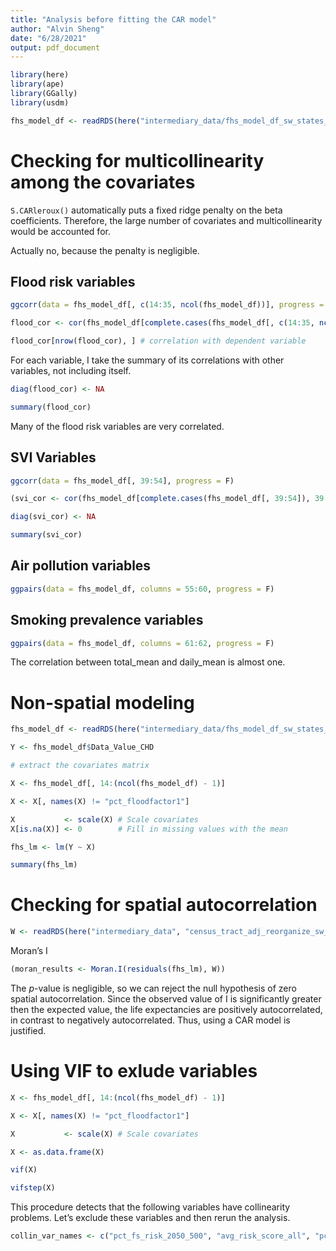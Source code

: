 ```yaml
---
title: "Analysis before fitting the CAR model"
author: "Alvin Sheng"
date: "6/28/2021"
output: pdf_document
---
```


```r
library(here)
library(ape)
library(GGally)
library(usdm)
```

```r
fhs_model_df <- readRDS(here("intermediary_data/fhs_model_df_sw_states_census_tract.rds"))
```

# Checking for multicollinearity among the covariates

`S.CARleroux()` automatically puts a fixed ridge penalty on the beta coefficients. Therefore, the large number of covariates and multicollinearity would be accounted for. 

Actually no, because the penalty is negligible. 

## Flood risk variables

```r
ggcorr(data = fhs_model_df[, c(14:35, ncol(fhs_model_df))], progress = F)
```

```r
flood_cor <- cor(fhs_model_df[complete.cases(fhs_model_df[, c(14:35, ncol(fhs_model_df))]), c(14:35, ncol(fhs_model_df))])

flood_cor[nrow(flood_cor), ] # correlation with dependent variable
```

For each variable, I take the summary of its correlations with other variables, not including itself. 

```r
diag(flood_cor) <- NA

summary(flood_cor)
```

Many of the flood risk variables are very correlated.

## SVI Variables

```r
ggcorr(data = fhs_model_df[, 39:54], progress = F)
```

```r
(svi_cor <- cor(fhs_model_df[complete.cases(fhs_model_df[, 39:54]), 39:54]))
```

```r
diag(svi_cor) <- NA

summary(svi_cor)
```



## Air pollution variables

```r
ggpairs(data = fhs_model_df, columns = 55:60, progress = F)
```



## Smoking prevalence variables

```r
ggpairs(data = fhs_model_df, columns = 61:62, progress = F)
```

The correlation between total_mean and daily_mean is almost one. 





# Non-spatial modeling

```r
fhs_model_df <- readRDS(here("intermediary_data/fhs_model_df_sw_states_census_tract.rds"))
```

```r
Y <- fhs_model_df$Data_Value_CHD

# extract the covariates matrix

X <- fhs_model_df[, 14:(ncol(fhs_model_df) - 1)]

X <- X[, names(X) != "pct_floodfactor1"]

X           <- scale(X) # Scale covariates
X[is.na(X)] <- 0        # Fill in missing values with the mean
```

```r
fhs_lm <- lm(Y ~ X)
```

```r
summary(fhs_lm)
```



# Checking for spatial autocorrelation

```r
W <- readRDS(here("intermediary_data", "census_tract_adj_reorganize_sw_states_census_tract.rds"))
```

Moran's I

```r
(moran_results <- Moran.I(residuals(fhs_lm), W))
```

The *p*-value is negligible, so we can reject the null hypothesis of zero spatial autocorrelation. Since the observed value of I is significantly greater then the expected value, the life expectancies are positively autocorrelated, in contrast to negatively autocorrelated. Thus, using a CAR model is justified. 



# Using VIF to exlude variables

```r
X <- fhs_model_df[, 14:(ncol(fhs_model_df) - 1)]

X <- X[, names(X) != "pct_floodfactor1"]

X           <- scale(X) # Scale covariates

X <- as.data.frame(X)
```

```r
vif(X)
```

```r
vifstep(X)
```

This procedure detects that the following variables have collinearity problems. Let's exclude these variables and then rerun the analysis. 

```r
collin_var_names <- c("pct_fs_risk_2050_500", "avg_risk_score_all", "pct_fs_risk_2050_100", "pct_fs_risk_2020_500", "pct_fs_risk_2020_100", "avg_risk_fsf_2020_500", "pct_fs_risk_2050_5", "avg_risk_score_2_10", "pct_fs_risk_2020_5")
```



